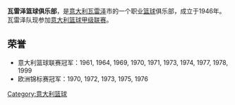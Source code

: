 <!-- 檔案不存在 [[File:IGNIS_Varese_1973.jpg|right]] -->
'''瓦雷泽篮球俱乐部'''，是[[意大利|意大利]][[瓦雷泽|瓦雷泽]]市的一个职业[[篮球|篮球]]俱乐部，成立于1946年。瓦雷泽队现参加[[意大利篮球甲级联赛|意大利篮球甲级联赛]]。

== 荣誉 ==
*意大利篮球联赛冠军：1961, 1964, 1969, 1970, 1971, 1973, 1974, 1977, 1978, 1999
*欧洲锦标赛冠军：1970, 1972, 1973, 1975, 1976

[[Category:意大利篮球|Category:意大利篮球]]